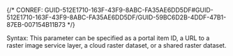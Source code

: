 

{/* CONREF: GUID-512E1710-163F-43F9-8ABC-FA35AE6DD5DF#GUID-512E1710-163F-43F9-8ABC-FA35AE6DD5DF/GUID-59BC6D2B-4DDF-47B1-87EB-007154B11B73  */}

Syntax: This parameter can be specified as a portal item ID, a URL to a raster image service layer, a cloud raster dataset, or a shared raster dataset.
